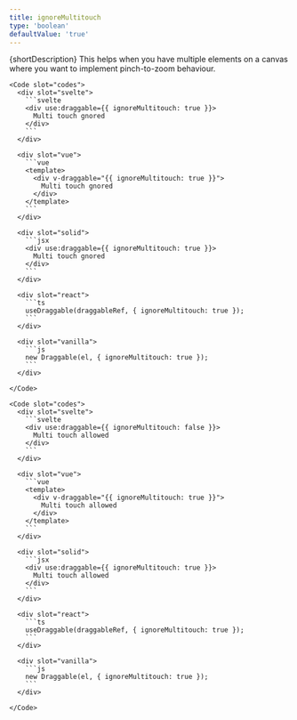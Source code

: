 ```yaml
---
title: ignoreMultitouch
type: 'boolean'
defaultValue: 'true'
---
```





{shortDescription}
This helps when you have multiple elements on a canvas where you want to implement pinch-to-zoom behaviour.

<Examples>
  <Example>
    <IgnoredMultitouchExample client:visible slot="demo" />

    <Code slot="codes">
      <div slot="svelte">
        ```svelte
        <div use:draggable={{ ignoreMultitouch: true }}>
          Multi touch gnored
        </div>
        ```
      </div>

      <div slot="vue">
        ```vue
        <template>
          <div v-draggable="{{ ignoreMultitouch: true }}">
            Multi touch gnored
          </div>
        </template>
        ```
      </div>

      <div slot="solid">
        ```jsx
        <div use:draggable={{ ignoreMultitouch: true }}>
          Multi touch gnored
        </div>
        ```
      </div>

      <div slot="react">
        ```ts
        useDraggable(draggableRef, { ignoreMultitouch: true });
        ```
      </div>

      <div slot="vanilla">
        ```js
        new Draggable(el, { ignoreMultitouch: true });
        ```
      </div>

    </Code>

  </Example>

  <Example>
    <MultitouchExample client:visible slot="demo" />

    <Code slot="codes">
      <div slot="svelte">
        ```svelte
        <div use:draggable={{ ignoreMultitouch: false }}>
          Multi touch allowed
        </div>
        ```
      </div>

      <div slot="vue">
        ```vue
        <template>
          <div v-draggable="{{ ignoreMultitouch: true }}">
            Multi touch allowed
          </div>
        </template>
        ```
      </div>

      <div slot="solid">
        ```jsx
        <div use:draggable={{ ignoreMultitouch: true }}>
          Multi touch allowed
        </div>
        ```
      </div>

      <div slot="react">
        ```ts
        useDraggable(draggableRef, { ignoreMultitouch: true });
        ```
      </div>

      <div slot="vanilla">
        ```js
        new Draggable(el, { ignoreMultitouch: true });
        ```
      </div>

    </Code>

  </Example>

</Examples>
